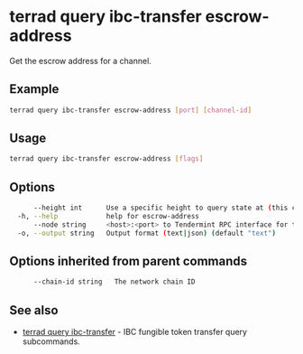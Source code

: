 # terrad query ibc-transfer escrow-address

Get the escrow address for a channel. 

## Example
```sh Terrad
terrad query ibc-transfer escrow-address [port] [channel-id]
```

## Usage

```sh Terrad
terrad query ibc-transfer escrow-address [flags]
```

## Options

```sh Terrad
      --height int      Use a specific height to query state at (this can error if the node is pruning state)
  -h, --help            help for escrow-address
      --node string     <host>:<port> to Tendermint RPC interface for this chain (default "tcp://localhost:26657")
  -o, --output string   Output format (text|json) (default "text")
```

## Options inherited from parent commands

```sh Terrad
      --chain-id string   The network chain ID
```

## See also

* [terrad query ibc-transfer](./terrad_query_ibc-transfer.mdx)	 - IBC fungible token transfer query subcommands.


